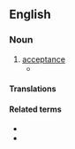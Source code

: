 ==English==

===Noun===
{{en-noun|-}}

# [[acceptance]]
#* {{quote-book|passage=Here's a proof of gift, But here's no proof, sir, of '''acceptancy'''.|author=Elizabeth Barrett Browning|title=Aurora Leigh, book 2|year=1856}}

====Translations====
{{trans-see|acceptance}}

====Related terms====
* {{l|en|accept}}
* {{l|en|acceptance}}
